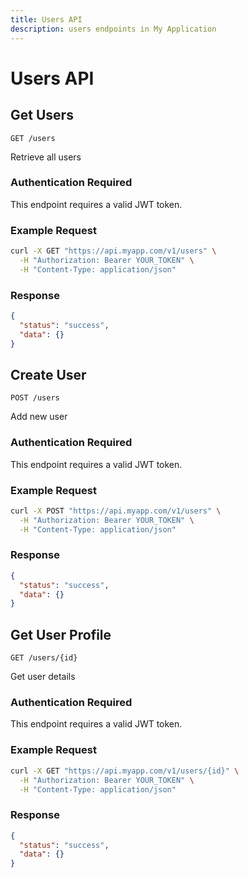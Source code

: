 ```yaml
---
title: Users API
description: users endpoints in My Application
---
```


# Users API


## Get Users

`GET /users`

Retrieve all users

### Authentication Required

This endpoint requires a valid JWT token.

### Example Request

```bash
curl -X GET "https://api.myapp.com/v1/users" \
  -H "Authorization: Bearer YOUR_TOKEN" \
  -H "Content-Type: application/json"
```

### Response

```json
{
  "status": "success",
  "data": {}
}
```


## Create User

`POST /users`

Add new user

### Authentication Required

This endpoint requires a valid JWT token.

### Example Request

```bash
curl -X POST "https://api.myapp.com/v1/users" \
  -H "Authorization: Bearer YOUR_TOKEN" \
  -H "Content-Type: application/json"
```

### Response

```json
{
  "status": "success",
  "data": {}
}
```


## Get User Profile

`GET /users/{id}`

Get user details

### Authentication Required

This endpoint requires a valid JWT token.

### Example Request

```bash
curl -X GET "https://api.myapp.com/v1/users/{id}" \
  -H "Authorization: Bearer YOUR_TOKEN" \
  -H "Content-Type: application/json"
```

### Response

```json
{
  "status": "success",
  "data": {}
}
```

